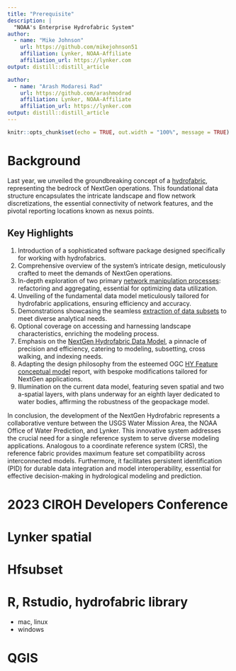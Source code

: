 ```yaml
---
title: "Prerequisite"
description: |
  "NOAA's Enterprise Hydrofabric System"
author:
  - name: "Mike Johnson"
    url: https://github.com/mikejohnson51
    affiliation: Lynker, NOAA-Affiliate
    affiliation_url: https://lynker.com
output: distill::distill_article

author:
  - name: "Arash Modaresi Rad"
    url: https://github.com/arashmodrad 
    affiliation: Lynker, NOAA-Affiliate
    affiliation_url: https://lynker.com
output: distill::distill_article
---
```


```r
knitr::opts_chunk$set(echo = TRUE, out.width = "100%", message = TRUE)
```

# Background

Last year, we unveiled the groundbreaking concept of a [hydrofabric](https://noaa-owp.github.io/hydrofabric/articles/01-intro-deep-dive.html), representing the bedrock of NextGen operations. This foundational data structure encapsulates the intricate landscape and flow network discretizations, the essential connectivity of network features, and the pivotal reporting locations known as nexus points.

## Key Highlights
1. Introduction of a sophisticated software package designed specifically for working with hydrofabrics.
2. Comprehensive overview of the system's intricate design, meticulously crafted to meet the demands of NextGen operations.
3. In-depth exploration of two primary [network manipulation processes](https://noaa-owp.github.io/hydrofabric/articles/03-processing-deep-dive.html): refactoring and aggregating, essential for optimizing data utilization.
4. Unveiling of the fundamental data model meticulously tailored for hydrofabric applications, ensuring efficiency and accuracy.
5. Demonstrations showcasing the seamless [extraction of data subsets](https://noaa-owp.github.io/hydrofabric/articles/05-subsetting.html) to meet diverse analytical needs.
6. Optional coverage on accessing and harnessing landscape characteristics, enriching the modeling process.
7. Emphasis on the [NextGen Hydrofabric Data Model](https://noaa-owp.github.io/hydrofabric/articles/04-data-model-deep-dive.html), a pinnacle of precision and efficiency, catering to modeling, subsetting, cross walking, and indexing needs.
8. Adapting the design philosophy from the esteemed OGC [HY Feature conceptual model](https://docs.opengeospatial.org/is/14-111r6/14-111r6.html) report, with bespoke modifications tailored for NextGen applications.
9. Illumination on the current data model, featuring seven spatial and two a-spatial layers, with plans underway for an eighth layer dedicated to water bodies, affirming the robustness of the geopackage model.

In conclusion, the development of the NextGen Hydrofabric represents a collaborative venture between the USGS Water Mission Area, the NOAA Office of Water Prediction, and Lynker. This innovative system addresses the crucial need for a single reference system to serve diverse modeling applications. Analogous to a coordinate reference system (CRS), the reference fabric provides maximum feature set compatibility across interconnected models. Furthermore, it facilitates persistent identification (PID) for durable data integration and model interoperability, essential for effective decision-making in hydrological modeling and prediction.

# 2023 CIROH Developers Conference


# Lynker spatial


# Hfsubset 

# R, Rstudio, hydrofabric library
- mac, linux
- windows

# QGIS
 
 